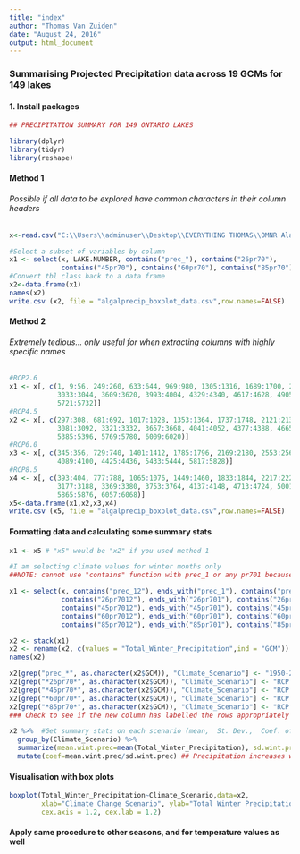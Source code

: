 ```yaml
---
title: "index"
author: "Thomas Van Zuiden"
date: "August 24, 2016"
output: html_document
---
```


### Summarising Projected Precipitation data across 19 GCMs for 149 lakes

#### 1. Install packages
```r
## PRECIPITATION SUMMARY FOR 149 ONTARIO LAKES

library(dplyr)
library(tidyr)
library(reshape)
```


#### Method 1
###### Possible if all data to be explored have common characters in their column headers

```r
x<-read.csv("C:\\Users\\adminuser\\Desktop\\EVERYTHING THOMAS\\OMNR Alagae project\\SC_Ontario+Algonqiun+Algoma_Future_clim.csv")
```

```r
#Select a subset of variables by column
x1 <- select(x, LAKE.NUMBER, contains("prec_"), contains("26pr70"), 
             contains("45pr70"), contains("60pr70"), contains("85pr70"))
#Convert tbl class back to a data frame
x2<-data.frame(x1)
names(x2)
write.csv (x2, file = "algalprecip_boxplot_data.csv",row.names=FALSE)
```

#### Method 2
###### Extremely tedious... only useful for when extracting columns with highly specific names
```r
#RCP2.6
x1 <- x[, c(1, 9:56, 249:260, 633:644, 969:980, 1305:1316, 1689:1700, 2073:2084, 2457:2468,
            3033:3044, 3609:3620, 3993:4004, 4329:4340, 4617:4628, 4905:4916, 5337:5348,
            5721:5732)]
#RCP4.5
x2 <- x[, c(297:308, 681:692, 1017:1028, 1353:1364, 1737:1748, 2121:2132, 2505:2516, 2745:2756,
            3081:3092, 3321:3332, 3657:3668, 4041:4052, 4377:4388, 4665:4676, 4953:4964, 5097:5108,
            5385:5396, 5769:5780, 6009:6020)]
#RCP6.0
x3 <- x[, c(345:356, 729:740, 1401:1412, 1785:1796, 2169:2180, 2553:2564, 3129:3140, 3705:3716,
            4089:4100, 4425:4436, 5433:5444, 5817:5828)]
#RCP8.5
x4 <- x[, c(393:404, 777:788, 1065:1076, 1449:1460, 1833:1844, 2217:2228, 2601:2612, 2793:2804,
            3177:3188, 3369:3380, 3753:3764, 4137:4148, 4713:4724, 5001:5012, 5481:5492,
            5865:5876, 6057:6068)]
x5<-data.frame(x1,x2,x3,x4)
write.csv (x5, file = "algalprecip_boxplot_data.csv",row.names=FALSE)
```

#### Formatting data and calculating some summary stats
```r

x1 <- x5 # "x5" would be "x2" if you used method 1

#I am selecting climate values for winter months only
##NOTE: cannot use "contains" function with prec_1 or any pr701 because I do not want prec_10 or pr7010

x1 <- select(x, contains("prec_12"), ends_with("prec_1"), contains("prec_2"),
             contains("26pr7012"), ends_with("26pr701"), contains("26pr702"),
             contains("45pr7012"), ends_with("45pr701"), contains("45pr702"),
             contains("60pr7012"), ends_with("60pr701"), contains("60pr702"),
             contains("85pr7012"), ends_with("85pr701"), contains("85pr702"))

x2 <- stack(x1)
x2 <- rename(x2, c(values = "Total_Winter_Precipitation",ind = "GCM"))
names(x2)

x2[grep("prec_*", as.character(x2$GCM)), "Climate_Scenario"] <- "1950-2000 Prec"
x2[grep("*26pr70*", as.character(x2$GCM)), "Climate_Scenario"] <- "RCP 2.6"
x2[grep("*45pr70*", as.character(x2$GCM)), "Climate_Scenario"] <- "RCP 4.5"
x2[grep("*60pr70*", as.character(x2$GCM)), "Climate_Scenario"] <- "RCP 6.0"
x2[grep("*85pr70*", as.character(x2$GCM)), "Climate_Scenario"] <- "RCP 8.5"
### Check to see if the new column has labelled the rows appropriately with "View(x2)"

x2 %>%  #Get summary stats on each scenario (mean,  St. Dev.,  Coef. of Variation)
  group_by(Climate_Scenario) %>% 
  summarize(mean.wint.prec=mean(Total_Winter_Precipitation), sd.wint.prec=sd(Total_Winter_Precipitation)) %>%  
  mutate(coef=mean.wint.prec/sd.wint.prec) ## Precipitation increases w. climate change in this region
```

#### Visualisation with box plots
```r
boxplot(Total_Winter_Precipitation~Climate_Scenario,data=x2, 
        xlab="Climate Change Scenario", ylab="Total Winter Precipitation (mm)",
        cex.axis = 1.2, cex.lab = 1.2)
```

#### Apply same procedure to other seasons, and for temperature values as well